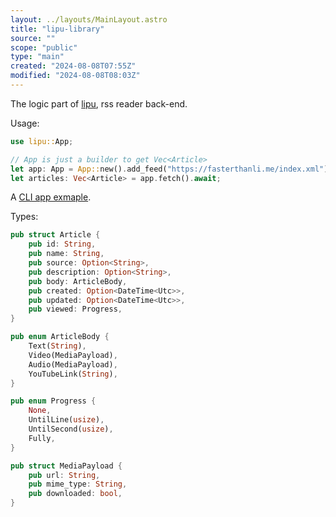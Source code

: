 ```yaml
---
layout: ../layouts/MainLayout.astro
title: "lipu-library"
source: ""
scope: "public"
type: "main"
created: "2024-08-08T07:55Z"
modified: "2024-08-08T08:03Z"
---
```


The logic part of [lipu](/lipu), rss reader back-end.

Usage:
```rust
use lipu::App;

// App is just a builder to get Vec<Article>
let app: App = App::new().add_feed("https://fasterthanli.me/index.xml");
let articles: Vec<Article> = app.fetch().await;
```

A [CLI app exmaple](https://github.com/janKeli/lipu/blob/main/src/main.rs).

Types:
```rust
pub struct Article {
    pub id: String,
    pub name: String,
    pub source: Option<String>,
    pub description: Option<String>,
    pub body: ArticleBody,
    pub created: Option<DateTime<Utc>>,
    pub updated: Option<DateTime<Utc>>,
    pub viewed: Progress,
}

pub enum ArticleBody {
    Text(String),
    Video(MediaPayload),
    Audio(MediaPayload),
    YouTubeLink(String),
}

pub enum Progress {
    None,
    UntilLine(usize),
    UntilSecond(usize),
    Fully,
}

pub struct MediaPayload {
    pub url: String,
    pub mime_type: String,
    pub downloaded: bool,
}
```